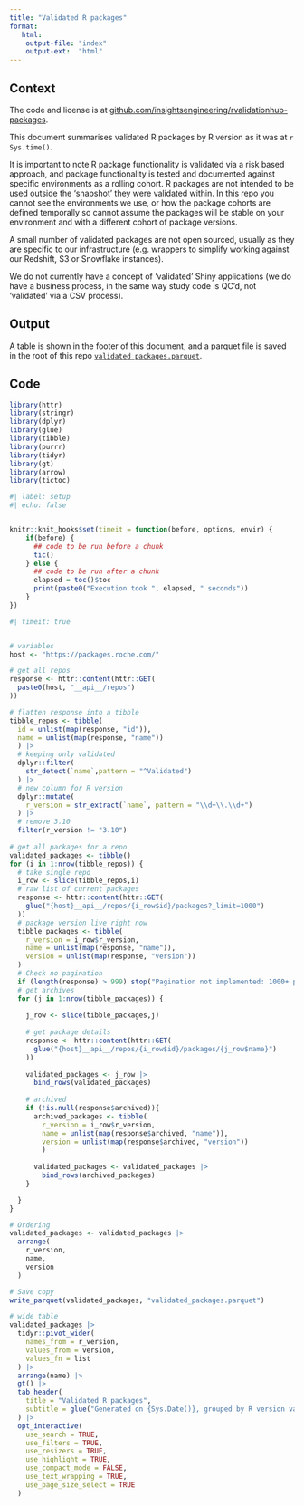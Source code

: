 ```yaml
---
title: "Validated R packages"
format:
   html: 
    output-file: "index"
    output-ext:  "html"
---
```


## Context

The code and license is at [github.com/insightsengineering/rvalidationhub-packages](https://github.com/insightsengineering/rvalidationhub-packages).

This document summarises validated R packages by R version as it was at 
`r Sys.time()`.

It is important to note R package functionality is validated via a risk based 
approach, and package functionality is tested and documented against specific
environments as a rolling cohort. R packages are not intended to be used 
outside the 'snapshot' they were validated within. In this repo you cannot see the environments we use, or how the 
package cohorts are defined temporally so cannot assume the packages will be stable on your environment and with a different cohort of package versions.

A small number of validated packages are not open sourced, usually as they are specific to our infrastructure (e.g. wrappers to simplify working against our Redshift, S3 or Snowflake instances).

We do not currently have a concept of 'validated' Shiny applications (we do 
have a business process, in the same way study code is QC'd, not 'validated' 
via a CSV process).

## Output

A table is shown in the footer of this document, and a parquet file is saved in the root of this repo [`validated_packages.parquet`](validated_packages.parquet).

## Code

```r
library(httr)
library(stringr)
library(dplyr)
library(glue)
library(tibble)
library(purrr)
library(tidyr)
library(gt)
library(arrow)
library(tictoc)
```

```r
#| label: setup
#| echo: false


knitr::knit_hooks$set(timeit = function(before, options, envir) {
    if(before) {
      ## code to be run before a chunk
      tic()
    } else {
      ## code to be run after a chunk
      elapsed = toc()$toc
      print(paste0("Execution took ", elapsed, " seconds"))
    }
})

```

```r
#| timeit: true


# variables
host <- "https://packages.roche.com/"

# get all repos
response <- httr::content(httr::GET(
  paste0(host, "__api__/repos")
))

# flatten response into a tibble
tibble_repos <- tibble(
  id = unlist(map(response, "id")),
  name = unlist(map(response, "name"))
  ) |>
  # keeping only validated
  dplyr::filter(
    str_detect(`name`,pattern = "^Validated")
  ) |>
  # new column for R version
  dplyr::mutate(
    r_version = str_extract(`name`, pattern = "\\d+\\.\\d+")
  ) |>
  # remove 3.10
  filter(r_version != "3.10")
  
# get all packages for a repo
validated_packages <- tibble()
for (i in 1:nrow(tibble_repos)) {
  # take single repo
  i_row <- slice(tibble_repos,i)
  # raw list of current packages
  response <- httr::content(httr::GET(
    glue("{host}__api__/repos/{i_row$id}/packages?_limit=1000")
  ))
  # package version live right now
  tibble_packages <- tibble(
    r_version = i_row$r_version,
    name = unlist(map(response, "name")),
    version = unlist(map(response, "version"))
  ) 
  # Check no pagination
  if (length(response) > 999) stop("Pagination not implemented: 1000+ packages in a repo.")
  # get archives
  for (j in 1:nrow(tibble_packages)) {
    
    j_row <- slice(tibble_packages,j)
    
    # get package details
    response <- httr::content(httr::GET(
      glue("{host}__api__/repos/{i_row$id}/packages/{j_row$name}")
    ))
    
    validated_packages <- j_row |>
      bind_rows(validated_packages)
    
    # archived
    if (!is.null(response$archived)){
      archived_packages <- tibble(
        r_version = i_row$r_version,
        name = unlist(map(response$archived, "name")),
        version = unlist(map(response$archived, "version"))
        ) 
      
      validated_packages <- validated_packages |>
        bind_rows(archived_packages)
    }

  }
}

# Ordering
validated_packages <- validated_packages |>
  arrange(
    r_version,
    name,
    version
  )

# Save copy
write_parquet(validated_packages, "validated_packages.parquet")

# wide table
validated_packages |>
  tidyr::pivot_wider(
    names_from = r_version,
    values_from = version,
    values_fn = list
  ) |>
  arrange(name) |>
  gt() |>
  tab_header(
    title = "Validated R packages",
    subtitle = glue("Generated on {Sys.Date()}, grouped by R version validated against")
  ) |>
  opt_interactive(
    use_search = TRUE,
    use_filters = TRUE,
    use_resizers = TRUE,
    use_highlight = TRUE,
    use_compact_mode = FALSE,
    use_text_wrapping = TRUE,
    use_page_size_select = TRUE
  )



```
